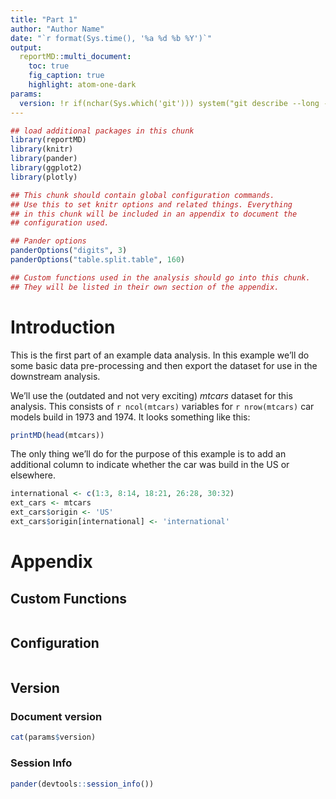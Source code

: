 ```yaml
---
title: "Part 1"
author: "Author Name"
date: "`r format(Sys.time(), '%a %d %b %Y')`"
output:
  reportMD::multi_document:
    toc: true
    fig_caption: true
    highlight: atom-one-dark
params:
  version: !r if(nchar(Sys.which('git'))) system("git describe --long --dirty --abbrev=10 --tags --always", intern=TRUE) else date()
---
```


```r
## load additional packages in this chunk
library(reportMD)
library(knitr)
library(pander)
library(ggplot2)
library(plotly)
```

```r
## This chunk should contain global configuration commands.
## Use this to set knitr options and related things. Everything
## in this chunk will be included in an appendix to document the
## configuration used.

## Pander options
panderOptions("digits", 3)
panderOptions("table.split.table", 160)
```

```r
## Custom functions used in the analysis should go into this chunk.
## They will be listed in their own section of the appendix.

```


# Introduction

This is the first part of an example data analysis. In this example we'll do some basic
data pre-processing and then export the dataset for use in the downstream analysis.

We'll use the (outdated and not very exciting) *mtcars* dataset for this analysis.
This consists of `r ncol(mtcars)` variables for `r nrow(mtcars)` car models build
in 1973 and 1974. It looks something like this:

```r
printMD(head(mtcars))
```

The only thing we'll do for the purpose of this example is to add an additional 
column to indicate whether the car was build in the US or elsewhere.

```r
international <- c(1:3, 8:14, 18:21, 26:28, 30:32)
ext_cars <- mtcars
ext_cars$origin <- 'US'
ext_cars$origin[international] <- 'international'
```


# Appendix {.tabset}
## Custom Functions
```r
```

## Configuration
```r
```

## Version
### Document version
```r
cat(params$version)
```

### Session Info
```r
pander(devtools::session_info())
```

